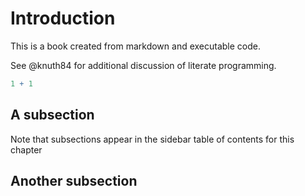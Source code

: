 # Introduction

This is a book created from markdown and executable code.

See @knuth84 for additional discussion of literate programming.

```r
1 + 1
```

## A subsection

Note that subsections appear in the sidebar table of contents for this chapter

## Another subsection
